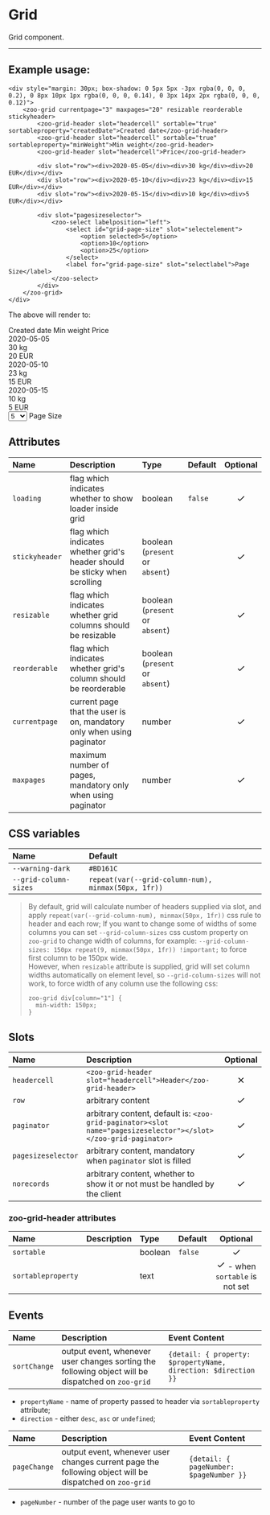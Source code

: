 # Grid

Grid component.

***

## Example usage:
	<div style="margin: 30px; box-shadow: 0 5px 5px -3px rgba(0, 0, 0, 0.2), 0 8px 10px 1px rgba(0, 0, 0, 0.14), 0 3px 14px 2px rgba(0, 0, 0, 0.12)">
		<zoo-grid currentpage="3" maxpages="20" resizable reorderable stickyheader>
			<zoo-grid-header slot="headercell" sortable="true" sortableproperty="createdDate">Created date</zoo-grid-header>
			<zoo-grid-header slot="headercell" sortable="true" sortableproperty="minWeight">Min weight</zoo-grid-header>
			<zoo-grid-header slot="headercell">Price</zoo-grid-header>

			<div slot="row"><div>2020-05-05</div><div>30 kg</div><div>20 EUR</div></div>
			<div slot="row"><div>2020-05-10</div><div>23 kg</div><div>15 EUR</div></div>
			<div slot="row"><div>2020-05-15</div><div>10 kg</div><div>5 EUR</div></div>

			<div slot="pagesizeselector">
				<zoo-select labelposition="left">
					<select id="grid-page-size" slot="selectelement">
						<option selected>5</option>
						<option>10</option>
						<option>25</option>
					</select>
					<label for="grid-page-size" slot="selectlabel">Page Size</label>
				</zoo-select>
			</div>
		</zoo-grid>
	</div>

The above will render to:

<div style={{margin: '30px', boxShadow: '0 5px 5px -3px rgba(0, 0, 0, 0.2), 0 8px 10px 1px rgba(0, 0, 0, 0.14), 0 3px 14px 2px rgba(0, 0, 0, 0.12)'}}>
<zoo-grid currentpage="3" maxpages="20" resizable reorderable stickyheader>
<zoo-grid-header slot="headercell" sortable="true" sortableproperty="createdDate">Created date</zoo-grid-header>
<zoo-grid-header slot="headercell" sortable="true" sortableproperty="minWeight">Min weight</zoo-grid-header>
<zoo-grid-header slot="headercell">Price</zoo-grid-header>

<div slot="row">
	<div>2020-05-05</div><div>30 kg</div><div>20 EUR</div>
</div>
<div slot="row">
	<div>2020-05-10</div><div>23 kg</div><div>15 EUR</div>
</div>
<div slot="row">
	<div>2020-05-15</div><div>10 kg</div><div>5 EUR</div>
</div>

<div slot="pagesizeselector">
	<zoo-select labelposition="left">
		<select id="grid-page-size" slot="selectelement">
			<option selected>5</option>
			<option>10</option>
			<option>25</option>
		</select>
		<label for="grid-page-size" slot="selectlabel">Page Size</label>
	</zoo-select>
</div>
</zoo-grid>
</div>

## Attributes
|   **Name**    |           **Description**                                                      | **Type** | **Default** | **Optional** |
| :----------- | :-----------------------------------------------------------------------------|:--------|:-----------|:-----------:|
| `loading`     | flag which indicates whether to show loader inside grid                        | boolean  |   `false`   |   <svg viewBox="0 0 24 24" width="18" height="18"><path d="M9 16.2L4.8 12l-1.4 1.4L9 19 21 7l-1.4-1.4L9 16.2z"/></svg>
| `stickyheader`| flag which indicates whether grid's header should be sticky when scrolling     | boolean (`present` or `absent`)  | |   <svg viewBox="0 0 24 24" width="18" height="18"><path d="M9 16.2L4.8 12l-1.4 1.4L9 19 21 7l-1.4-1.4L9 16.2z"/></svg>
| `resizable`   | flag which indicates whether grid columns should be resizable                  | boolean (`present` or `absent`)  | |   <svg viewBox="0 0 24 24" width="18" height="18"><path d="M9 16.2L4.8 12l-1.4 1.4L9 19 21 7l-1.4-1.4L9 16.2z"/></svg>
| `reorderable` | flag which indicates whether grid's column should be reorderable               | boolean (`present` or `absent`)  | |   <svg viewBox="0 0 24 24" width="18" height="18"><path d="M9 16.2L4.8 12l-1.4 1.4L9 19 21 7l-1.4-1.4L9 16.2z"/></svg>
| `currentpage` | current page that the user is on, mandatory only when using paginator          | number   |             |   <svg viewBox="0 0 24 24" width="18" height="18"><path d="M9 16.2L4.8 12l-1.4 1.4L9 19 21 7l-1.4-1.4L9 16.2z"/></svg>
| `maxpages`    | maximum number of pages, mandatory only when using paginator                   | number   |             |   <svg viewBox="0 0 24 24" width="18" height="18"><path d="M9 16.2L4.8 12l-1.4 1.4L9 19 21 7l-1.4-1.4L9 16.2z"/></svg>


## CSS variables
|        **Name**        |                        **Default**                       |
| :-------------------- |:--------------------------------------------------------|
| `--warning-dark`       |    `#BD161C`  										    |
| `--grid-column-sizes`  |    `repeat(var(--grid-column-num), minmax(50px, 1fr))`   |

> By default, grid will calculate number of headers supplied via slot, and apply `repeat(var(--grid-column-num), minmax(50px, 1fr))` css rule to header and each row; If you want to change some of widths of some columns you can set `--grid-column-sizes` css custom property on `zoo-grid` to change width of columns, for example: `--grid-column-sizes: 150px repeat(9, minmax(50px, 1fr)) !important;` to force first column to be 150px wide.      
> However, when `resizable` attribute is supplied, grid will set column widths automatically on element level, so `--grid-column-sizes` will not work, to force width of any column use the following css:
> ```
> zoo-grid div[column="1"] {
>	min-width: 150px;
> }
> ```

## Slots
|      **Name**     |           **Description**          | **Optional** | 
| :--------------- | :---------------------------------|:-----------:|
| `headercell`      | `<zoo-grid-header slot="headercell">Header</zoo-grid-header>`| <svg viewBox="0 0 24 24" width="18" height="18"><path d="M19 6.4L17.6 5 12 10.6 6.4 5 5 6.4l5.6 5.6L5 17.6 6.4 19l5.6-5.6 5.6 5.6 1.4-1.4-5.6-5.6z"/></svg>
| `row`             | arbitrary content | <svg viewBox="0 0 24 24" width="18" height="18"><path d="M9 16.2L4.8 12l-1.4 1.4L9 19 21 7l-1.4-1.4L9 16.2z"/></svg>
| `paginator`       | arbitrary content, default is: `<zoo-grid-paginator><slot name="pagesizeselector"></slot></zoo-grid-paginator>` | <svg viewBox="0 0 24 24" width="18" height="18"><path d="M9 16.2L4.8 12l-1.4 1.4L9 19 21 7l-1.4-1.4L9 16.2z"/></svg>
| `pagesizeselector`| arbitrary content, mandatory when `paginator` slot is filled | <svg viewBox="0 0 24 24" width="18" height="18"><path d="M9 16.2L4.8 12l-1.4 1.4L9 19 21 7l-1.4-1.4L9 16.2z"/></svg>
| `norecords`       | arbitrary content, whether to show it or not must be handled by the client | <svg viewBox="0 0 24 24" width="18" height="18"><path d="M9 16.2L4.8 12l-1.4 1.4L9 19 21 7l-1.4-1.4L9 16.2z"/></svg>

### zoo-grid-header attributes
|       **Name**     |           **Description**                      | **Type** | **Default** | **Optional** |
| :---------------- | :---------------------------------------------:|:--------|:-----------|:-----------:|
| `sortable`         |                                                | boolean  |   `false`   |   <svg viewBox="0 0 24 24" width="18" height="18"><path d="M9 16.2L4.8 12l-1.4 1.4L9 19 21 7l-1.4-1.4L9 16.2z"/></svg>
| `sortableproperty` |                                                | text     |             |   <svg viewBox="0 0 24 24" width="18" height="18"><path d="M9 16.2L4.8 12l-1.4 1.4L9 19 21 7l-1.4-1.4L9 16.2z"/></svg> - when `sortable` is not set

## Events

|       **Name**     |           **Description**                      | **Event Content** | 
| :---------------- | :---------------------------------------------|:-----------------|
| `sortChange`       |  output event, whenever user changes sorting the following object will be dispatched on `zoo-grid` | `{detail: { property: $propertyName, direction: $direction }}`
- `propertyName` - name of property passed to header via `sortableproperty` attribute;      
- `direction` - either `desc`, `asc` or `undefined`; 

|       **Name**     |           **Description**                      | **Event Content** | 
| :---------------- | :---------------------------------------------|:-----------------|
| `pageChange`       |  output event, whenever user changes current page the following object will be dispatched on `zoo-grid` | `{detail: { pageNumber: $pageNumber }}`
- `pageNumber` - number of the page user wants to go to
